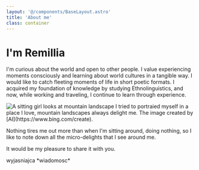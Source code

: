 ```yaml
---
layout: '@/components/BaseLayout.astro'
title: 'About me'
class: container
---
```

# I'm Remillia

I'm curious about the world and open to other people. <Note id="moja_notatka" />
I value experiencing moments consciously and learning about world cultures in a tangible way.
I would like to catch fleeting moments of life in short poetic formats. I acquired my foundation of 
knowledge by studying Ethnolinguistics, and now, while working and traveling, I continue to learn through experience.

<Image asset="girl-and-mountains.jpg" direction="left" alt="A sitting girl looks at mountain landscape">
  I tried to portraied myself in a place I love, mountain landscapes always delight me. The image created by [AI](https://www.bing.com/create).
</Image>

Nothing tires me out more than when I'm sitting around, doing nothing, so I like to note down all the micro-delights that I see around me.

It would be my pleasure to share it with you.

<Footnotes>
  <Note id="moja_notatka">wyjasniajca *wiadomosc*</Note>
</Footnotes>